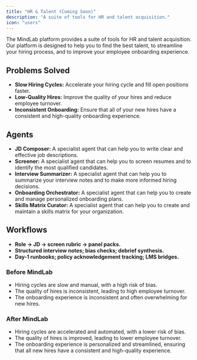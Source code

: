 ```yaml
---
title: "HR & Talent (Coming Soon)"
description: "A suite of tools for HR and talent acquisition."
icon: "users"
---
```


The MindLab platform provides a suite of tools for HR and talent acquisition. Our platform is designed to help you to find the best talent, to streamline your hiring process, and to improve your employee onboarding experience.

## Problems Solved

-   **Slow Hiring Cycles:** Accelerate your hiring cycle and fill open positions faster.
-   **Low-Quality Hires:** Improve the quality of your hires and reduce employee turnover.
-   **Inconsistent Onboarding:** Ensure that all of your new hires have a consistent and high-quality onboarding experience.

## Agents

-   **JD Composer:** A specialist agent that can help you to write clear and effective job descriptions.
-   **Screener:** A specialist agent that can help you to screen resumes and to identify the most qualified candidates.
-   **Interview Summarizer:** A specialist agent that can help you to summarize your interview notes and to make more informed hiring decisions.
-   **Onboarding Orchestrator:** A specialist agent that can help you to create and manage personalized onboarding plans.
-   **Skills Matrix Curator:** A specialist agent that can help you to create and maintain a skills matrix for your organization.

## Workflows

-   **Role → JD → screen rubric → panel packs.**
-   **Structured interview notes; bias checks; debrief synthesis.**
-   **Day-1 runbooks; policy acknowledgement tracking; LMS bridges.**

### Before MindLab

-   Hiring cycles are slow and manual, with a high risk of bias.
-   The quality of hires is inconsistent, leading to high employee turnover.
-   The onboarding experience is inconsistent and often overwhelming for new hires.

### After MindLab

-   Hiring cycles are accelerated and automated, with a lower risk of bias.
-   The quality of hires is improved, leading to lower employee turnover.
-   The onboarding experience is personalized and streamlined, ensuring that all new hires have a consistent and high-quality experience.
